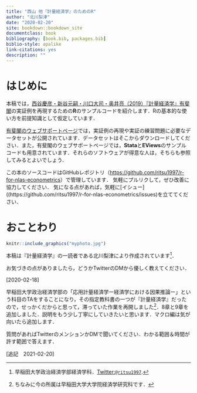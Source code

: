 ```yaml
---
title: "西山 他『計量経済学』のためのR"
author: "北川梨津"
date: "2020-02-20"
site: bookdown::bookdown_site
documentclass: book
bibliography: [book.bib, packages.bib]
biblio-style: apalike
link-citations: yes
description: ""
---
```


# はじめに {#preface .unnumbered}

本稿では，[西谷慶彦・新谷元嗣・川口大司・奥井亮（2019）『計量経済学』有斐閣](https://www.amazon.co.jp/%E8%A8%88%E9%87%8F%E7%B5%8C%E6%B8%88%E5%AD%A6-New-Liberal-Arts-Selection/dp/4641053855/ref=sr_1_2?__mk_ja_JP=%E3%82%AB%E3%82%BF%E3%82%AB%E3%83%8A&keywords=%E8%A8%88%E9%87%8F%E7%B5%8C%E6%B8%88%E5%AD%A6&qid=1582432116&sr=8-2)の実証例を再現するための**R**のサンプルコードを紹介します．Rの基本的な使い方を前提知識として仮定しています．

[有斐閣のウェブサポートページ](http://www.yuhikaku.co.jp/books/detail/9784641053854)では，実証例の再現や実証の練習問題に必要なデータセットが公開されています．データセットはそこからダウンロードしてください．また，有斐閣のウェブサポートページでは，**Stata**と**EViews**のサンプルコードも用意されています．それらのソフトウェアが得意な人は，そちらも参照してみるとよいでしょう．

この本のソースコードはGitHubレポジトリ（<https://github.com/ritsu1997/r-for-nlas-econometrics>）で管理しています．
気軽にプルリクして，ぜひ改善に協力してください．
気になる点があれば，気軽に[イシュー]((https://github.com/ritsu1997/r-for-nlas-econometrics/issues)を立ててください．

# おことわり {#caution .unnumbered}

```r
knitr::include_graphics("myphoto.jpg")
```

本稿は『計量経済学』の一読者である北川梨津により作成されています[^index-1]．

[^index-1]: 早稲田大学政治経済学部経済学科．[Twitter:`@ritsu1997`](https://twitter.com/ritsu1997).

お気づきの点がありましたら，どうかTwitterのDMから優しく教えてください．

[2020-02-18]

早稲田大学政治経済学部の「応用計量経済学ー経済学における因果推論ー」という科目のTAをすることになり，その指定教科書の一つが『計量経済学』だったので，せっかくだからと思って，滞っていた作業を再開しました[^index-2]．8章と9章を追加しました．説明をもう少し丁寧にしていきたいと思います．マクロ編は気が向いたら追加します．

[^index-2]: ちなみに今の所属は早稲田大学大学院経済学研究科です．

質問があればTwitterのメンションかDMで聞いてください．わかる範囲＆時間が許す範囲で答えます．

[追記　2021-02-20]
